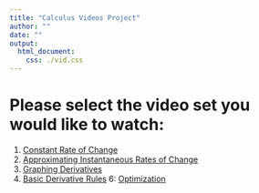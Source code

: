 ```yaml
---
title: "Calculus Videos Project"
author: ""
date: ""
output:
  html_document:
    css: ./vid.css
---
```


# Please select the video set you would like to watch:

<!-- note: do not edit this html file directly -->

1. [Constant Rate of Change](./croc)
2. [Approximating Instantaneous Rates of Change](./arociroc)
3. [Graphing Derivatives](./graphderiv)
4. [Basic Derivative Rules](./derivrules)
<!--* [5: The Chain Rule](5)-->
6: [Optimization](./opt)
<!--* [7: Integrals from Riemann Sums](7)-->
<!--* [8: Antiderivatives](8)-->
